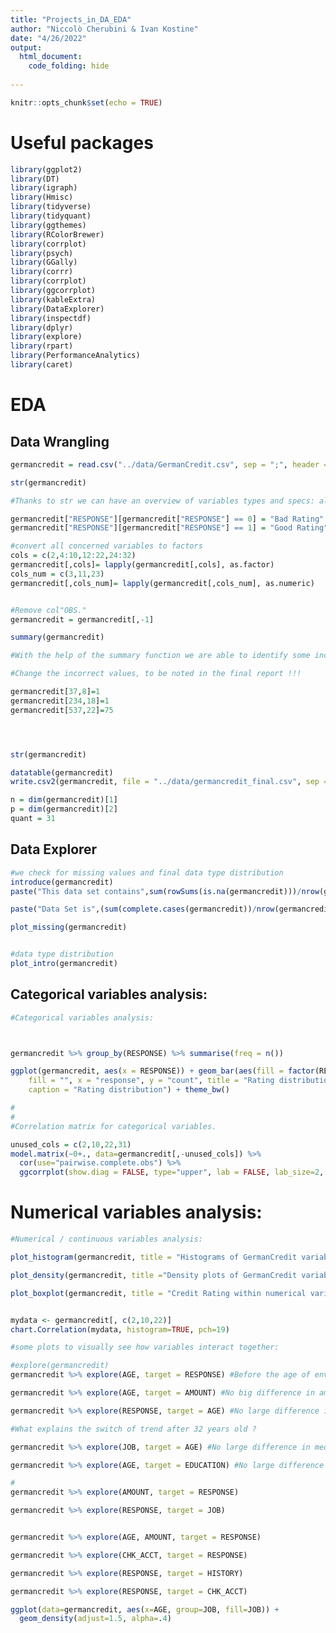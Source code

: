 ```yaml
---
title: "Projects_in_DA_EDA"
author: "Niccolò Cherubini & Ivan Kostine"
date: "4/26/2022"
output:
  html_document:
    code_folding: hide
          
---
```


```r
knitr::opts_chunk$set(echo = TRUE)
```

# Useful packages
```r
library(ggplot2)
library(DT)
library(igraph)
library(Hmisc)  
library(tidyverse)
library(tidyquant)
library(ggthemes)
library(RColorBrewer)
library(corrplot)
library(psych)
library(GGally)
library(corrr)
library(corrplot)
library(ggcorrplot)
library(kableExtra)
library(DataExplorer)
library(inspectdf)
library(dplyr)
library(explore)
library(rpart)
library(PerformanceAnalytics)
library(caret)
```

# EDA

## Data Wrangling
```r
germancredit = read.csv("../data/GermanCredit.csv", sep = ";", header = TRUE)

str(germancredit)

#Thanks to str we can have an overview of variables types and specs: all features are integers but from what we have been said some of them are categorical, we can convert them to factors/categorical variables. Let first convert the response variable from numeric to string (More clear):

germancredit["RESPONSE"][germancredit["RESPONSE"] == 0] = "Bad Rating"
germancredit["RESPONSE"][germancredit["RESPONSE"] == 1] = "Good Rating"

#convert all concerned variables to factors
cols = c(2,4:10,12:22,24:32)
germancredit[,cols]= lapply(germancredit[,cols], as.factor)
cols_num = c(3,11,23)
germancredit[,cols_num]= lapply(germancredit[,cols_num], as.numeric)


#Remove col"OBS."
germancredit = germancredit[,-1]

summary(germancredit)

#With the help of the summary function we are able to identify some incorrect values such as education = -1, age = 125 and guarantor = 2 (only one occurrence of 2, might be a typo) 

#Change the incorrect values, to be noted in the final report !!!

germancredit[37,8]=1
germancredit[234,18]=1
germancredit[537,22]=75




str(germancredit)

datatable(germancredit)
write.csv2(germancredit, file = "../data/germancredit_final.csv", sep = ",")

```


```r
n = dim(germancredit)[1]
p = dim(germancredit)[2]
quant = 31
```


## Data Explorer

```r

#we check for missing values and final data type distribution
introduce(germancredit)
paste("This data set contains",sum(rowSums(is.na(germancredit)))/nrow(germancredit),"missing values")

paste("Data Set is",(sum(complete.cases(germancredit))/nrow(germancredit))*100,"% complete")

plot_missing(germancredit)


#data type distribution
plot_intro(germancredit)
```

## Categorical variables analysis:

```r

#Categorical variables analysis:



germancredit %>% group_by(RESPONSE) %>% summarise(freq = n())

ggplot(germancredit, aes(x = RESPONSE)) + geom_bar(aes(fill = factor(RESPONSE))) + labs(color = "",
    fill = "", x = "response", y = "count", title = "Rating distribution", subtitle = "0: Bad Rating - 1: Good Rating",
    caption = "Rating distribution") + theme_bw()

#
#
#Correlation matrix for categorical variables.

unused_cols = c(2,10,22,31)
model.matrix(~0+., data=germancredit[,-unused_cols]) %>% 
  cor(use="pairwise.complete.obs") %>% 
  ggcorrplot(show.diag = FALSE, type="upper", lab = FALSE, lab_size=2, ggtheme = ggplot2::theme_gray, colors = c("#C41E3A", "white", "#228B22" ), tl.cex = 6, insig = "blank", method = "square")
```


# Numerical variables analysis:

```r

#Numerical / continuous variables analysis:

plot_histogram(germancredit, title = "Histograms of GermanCredit variables", ggtheme = theme_bw())

plot_density(germancredit, title ="Density plots of GermanCredit variables", ggtheme = theme_bw())

plot_boxplot(germancredit, title = "Credit Rating within numerical variables", by = 'RESPONSE', ncol = 2)


mydata <- germancredit[, c(2,10,22)]
chart.Correlation(mydata, histogram=TRUE, pch=19)


```


```r

#some plots to visually see how variables interact together:

#explore(germancredit)
germancredit %>% explore(AGE, target = RESPONSE) #Before the age of env.32, most of client have a bad credit rating but after 32, people start to be "good".

germancredit %>% explore(AGE, target = AMOUNT) #No big difference in amount credits boxplot

germancredit %>% explore(RESPONSE, target = AGE) #No large difference in median age between good and bad credit rating

#What explains the switch of trend after 32 years old ?

germancredit %>% explore(JOB, target = AGE) #No large difference in median age between good and bad credit rating

germancredit %>% explore(AGE, target = EDUCATION) #No large difference in median age between good and bad credit rating

#
germancredit %>% explore(AMOUNT, target = RESPONSE)

germancredit %>% explore(RESPONSE, target = JOB)


germancredit %>% explore(AGE, AMOUNT, target = RESPONSE)

germancredit %>% explore(CHK_ACCT, target = RESPONSE)

germancredit %>% explore(RESPONSE, target = HISTORY)

germancredit %>% explore(RESPONSE, target = CHK_ACCT)
```
```r

ggplot(data=germancredit, aes(x=AGE, group=JOB, fill=JOB)) + 
  geom_density(adjust=1.5, alpha=.4)

```

```r



```







